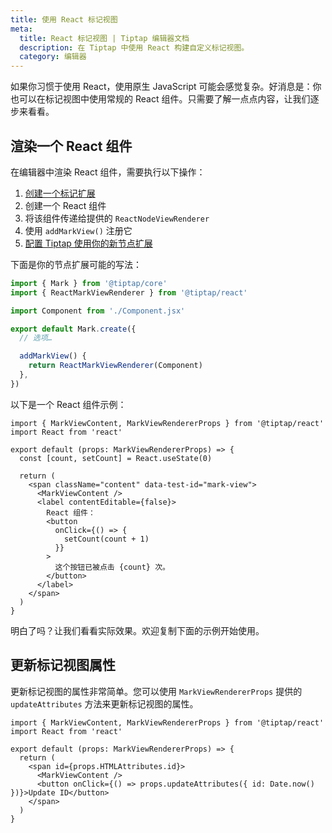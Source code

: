 ```yaml
---
title: 使用 React 标记视图
meta:
  title: React 标记视图 | Tiptap 编辑器文档
  description: 在 Tiptap 中使用 React 构建自定义标记视图。
  category: 编辑器
---
```



如果你习惯于使用 React，使用原生 JavaScript 可能会感觉复杂。好消息是：你也可以在标记视图中使用常规的 React 组件。只需要了解一点点内容，让我们逐步来看看。

## 渲染一个 React 组件

在编辑器中渲染 React 组件，需要执行以下操作：

1. [创建一个标记扩展](/editor/extensions/custom-extensions/create-new/mark)
2. 创建一个 React 组件
3. 将该组件传递给提供的 `ReactNodeViewRenderer`
4. 使用 `addMarkView()` 注册它
5. [配置 Tiptap 使用你的新节点扩展](/editor/getting-started/configure)

下面是你的节点扩展可能的写法：

```ts
import { Mark } from '@tiptap/core'
import { ReactMarkViewRenderer } from '@tiptap/react'

import Component from './Component.jsx'

export default Mark.create({
  // 选项…

  addMarkView() {
    return ReactMarkViewRenderer(Component)
  },
})
```

以下是一个 React 组件示例：

```tsx
import { MarkViewContent, MarkViewRendererProps } from '@tiptap/react'
import React from 'react'

export default (props: MarkViewRendererProps) => {
  const [count, setCount] = React.useState(0)

  return (
    <span className="content" data-test-id="mark-view">
      <MarkViewContent />
      <label contentEditable={false}>
        React 组件：
        <button
          onClick={() => {
            setCount(count + 1)
          }}
        >
          这个按钮已被点击 {count} 次。
        </button>
      </label>
    </span>
  )
}
```

明白了吗？让我们看看实际效果。欢迎复制下面的示例开始使用。

<CodeDemo path="/GuideMarkViews/ReactComponent?inline=false&hideSource=false" />

## 更新标记视图属性

更新标记视图的属性非常简单。您可以使用 `MarkViewRendererProps` 提供的 `updateAttributes` 方法来更新标记视图的属性。

```tsx
import { MarkViewContent, MarkViewRendererProps } from '@tiptap/react'
import React from 'react'

export default (props: MarkViewRendererProps) => {
  return (
    <span id={props.HTMLAttributes.id}>
      <MarkViewContent />
      <button onClick={() => props.updateAttributes({ id: Date.now() })}>Update ID</button>
    </span>
  )
}
```
